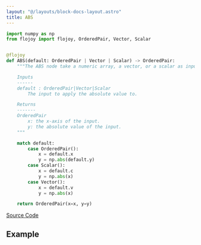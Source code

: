 ```yaml
---
layout: "@/layouts/block-docs-layout.astro"
title: ABS
---
```



<PythonDocsDisplay docstring={docstring} />

```python
import numpy as np
from flojoy import flojoy, OrderedPair, Vector, Scalar


@flojoy
def ABS(default: OrderedPair | Vector | Scalar) -> OrderedPair:
    """The ABS node take a numeric array, a vector, or a scalar as input and returns its absolute value.

    Inputs
    ------
    default : OrderedPair|Vector|Scalar
        The input to apply the absolute value to.

    Returns
    -------
    OrderedPair
        x: the x-axis of the input.
        y: the absolute value of the input.
    """

    match default:
        case OrderedPair():
            x = default.x
            y = np.abs(default.y)
        case Scalar():
            x = default.c
            y = np.abs(x)
        case Vector():
            x = default.v
            y = np.abs(x)

    return OrderedPair(x=x, y=y)

```

[Source Code](https://github.com/flojoy-ai/blocks/blob/main/blocks/TRANSFORMERS/ARITHMETIC/ABS/ABS.py)

## Example

